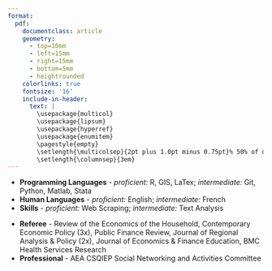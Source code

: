 ```yaml
---
format: 
  pdf: 
    documentclass: article
    geometry:
      - top=10mm
      - left=15mm
      - right=15mm
      - bottom=5mm
      - heightrounded
    colorlinks: true
    fontsize: '16'
    include-in-header: 
      text: |
        \usepackage{multicol}
        \usepackage{lipsum}
        \usepackage{hyperref}
        \usepackage{enumitem}
        \pagestyle{empty}
        \setlength{\multicolsep}{2pt plus 1.0pt minus 0.75pt}% 50% of original values
        \setlength{\columnsep}{3em}
---
```

<!-- TITLE -->
\begin{huge}\begin{center}{\bf Joshua C. Martin}\end{center}\end{huge}

<!-- CONTACT INFO -->
\begin{center}\href{mailto:joshua.martin@vanderbilt.edu}{joshua.martin@vanderbilt.edu} | \href{https://joshmartinecon.github.io}{\includegraphics[width=0.15in]{globe.png}} | \href{https://twitter.com/JoshMartinEcon}{\includegraphics[width=0.15in]{twitter-logo-1.png}} | \href{https://github.com/joshmartinecon}{\includegraphics[width=0.15in]{github.png}} | (713) 553-0108 | Updated: \today
\end{center}
\vspace{15pt}

<!-- EMPLOYMENT : 1ST BULLET-->
\begin{large}{\bf EMPLOYMENT}
  \vspace{3pt}
  \hrule
  
  \begin{multicols}{2}
    \begin{flushleft}{\bf Postdoctoral Researcher}\end{flushleft}
    \begin{flushright}Jul 2023-Present\end{flushright}
  \end{multicols}
  
  \vspace{-0.17cm}
  
  \begin{multicols}{2}
    \begin{flushleft}Vanderbilt University\end{flushleft}
    \begin{flushright}Nashville, TN\end{flushright}
  \end{multicols}
  
  \vspace{-0.17cm}
  
  \begin{multicols}{2}
    \begin{flushleft}\textit{Center for Research on Inequality \& Health}\end{flushleft}
    \begin{flushright}\end{flushright}
  \end{multicols}
  
  
  
  \vspace{-0.17cm}
  
  \begin{multicols}{2}
    \begin{flushleft}\textit{Dept. of Economics, LGBTQ Policy Lab}\end{flushleft}
    \begin{flushright}\end{flushright}
  \end{multicols}
\end{large}

\vspace{5pt}

<!-- EMPLOYMENT : 2ND BULLET -->
\begin{large}
  \begin{multicols}{2}
    \begin{flushleft}{\bf Visiting Assistant Professor} (while ABD)\end{flushleft}
    \begin{flushright}Jan 2021-May 2022\end{flushright}
  \end{multicols}
  
  \vspace{-0.17cm}
  
  \begin{multicols}{2}
    \begin{flushleft}Berry College\end{flushleft}
    \begin{flushright}Mt. Berry, GA\end{flushright}
  \end{multicols}
  
  \vspace{-0.17cm}
  
  \begin{multicols}{2}
    \begin{flushleft}\textit{Dept. of Accounting, Economics \& Finance}\end{flushleft}
    \begin{flushright}\end{flushright}
  \end{multicols}
\end{large}

\vspace{7pt}

<!-- EDUCATION: 1ST BULLET -->
\begin{large}{\bf EDUCATION}
  \vspace{3pt}
  \hrule
  
  \begin{multicols}{2}
    \begin{flushleft}{\bf West Virginia University}\end{flushleft}
    \begin{flushright}Morgantown, WV\end{flushright}
  \end{multicols}
  
  \vspace{-0.17cm}
  
  \begin{multicols}{2}
    \begin{flushleft}Ph.D. in Economics \end{flushleft}
    \begin{flushright}2018-2023\end{flushright}
  \end{multicols}
\end{large}

\vspace{5pt}

<!-- EDUCATION: 2ND BULLET -->
\begin{large}
  \begin{multicols}{2}
    \begin{flushleft}{\bf Oklahoma State University}\end{flushleft}
    \begin{flushright}Stillwater, OK\end{flushright}
  \end{multicols}
  
  \vspace{-0.17cm}
  
  \begin{multicols}{2}
    \begin{flushleft}B.S. in Economics\end{flushleft}
    \begin{flushright}2013-2017\end{flushright}
  \end{multicols}
\end{large}

\vspace{7pt}

<!-- FIELDS : 1ST BULLET-->
\begin{large}{\bf FIELDS}
  \vspace{3pt}
  \hrule
  {\bf Applied Microeconomics}
  
  \vspace{-0.17cm}
  
  \begin{multicols}{2}
    \begin{flushleft}\textit{Primary}: Labor, Health \& Household \end{flushleft}
    \begin{flushright}\textit{Secondary}: Discrimination, Urban \& Sports \end{flushright}
  \end{multicols}
\end{large}

\vspace{7pt}

<!-- RESEARCH : 1ST BULLET -->
\begin{large}{\bf RESEARCH}
  \vspace{3pt}
  \hrule
  {\bf Publications}
  \vspace{-0.17cm}
  
  \begin{enumerate}[leftmargin=!,labelindent=5pt,itemindent=-15pt]
    \item  Alexander Cardazzi, {\bf Joshua C. Martin} and Zachary Rodriguez (2023). \href{https://doi.org/10.1002/hec.4712}{Information Shocks and Celebrity Exposure: The Effect of “Magic” Johnson on AIDS Diagnoses and Mortality in the U.S.}, \textit{Health Economics}, 32(9), 2047–2079.
    \item Ben Luikart, Joshua C. Hall \& {\bf Joshua C. Martin} (2022) \href{https://doi.org/10.1080/15582159.2022.2132589}{Determinants of Voting on Education Savings Accounts: Evidence from Tennessee}, \textit{Journal of School Choice}, 17(3), 439-447.
    \item {\bf Joshua C. Martin} and Joshua C. Hall (2020)  \href{https://doi.org/10.3390/economies8040089}{The Impact of the New York City Marathon on Hotel Demand}, \textit{Economies} (8)4: 89.
  \end{enumerate}
\end{large}

\vspace{7pt}

<!-- RESEARCH : 2ND BULLET -->
\begin{large}{\bf Working Papers}
  \vspace{-0.17cm}
  
  \begin{enumerate}[leftmargin=!,labelindent=5pt,itemindent=-15pt]
    \item $[$\textbf{Under Review}$]$ \href{https://github.com/joshmartinecon/joshmartinecon.github.io/blob/main/research/working%20papers/ssm%20adoptions.pdf}{The Effect of Same-Sex Partnership Laws on Adoptions and Family Formation} (with Zachary Rodriguez)
    \item $[$\textbf{Under Review}$]$ \href{https://github.com/joshmartinecon/joshmartinecon.github.io/blob/main/research/working%20papers/school%20reopenings.pdf}{Spatial Endogeniety \& School Reopenings during the COVID-19 Pandemic}
    \item $[$\textbf{Under Review}$]$ Does Love Kill Speed? The Effect of Marriage on Formula One Driver Performance (with Clay Collins)
  \end{enumerate}
\end{large}

\vspace{7pt}

<!-- RESEARCH : 3RD BULLET -->
\begin{large}{\bf Works in Progress}
  \vspace{-0.17cm}
  
  \begin{enumerate}[leftmargin=!,labelindent=5pt,itemindent=-15pt]
    \item Peer Health Shocks, Opportunity Costs, and Retirement Decisions: Evidence from Professional Athletes \href{https://github.com/joshmartinecon/joshmartinecon.github.io/blob/main/research/working%20papers/cte%20and%20retirement.pdf}{(Previous Version)}
    \item Sexual Orientation, Sexual Attraction, and Income (with Christopher S. Carpenter and Hasan Shahid)
    \item Chasing Rainbows: Social Acceptance \& Housing-Price Premia in Gayborhoods (with João Tampellini)
  \end{enumerate}
\end{large}

\vspace{7pt}

\hrule

\pagebreak

<!-- TEACHING : 1ST BULLET -->
\begin{large}{\bf TEACHING}
  \vspace{3pt}
  \hrule
  {\bf Instructor of Record}
  
  \vspace{-0.17cm}
  
  \begin{multicols}{2}
    \begin{flushleft}Applied Economic Research\end{flushleft}
    \begin{flushright}Fall 2021\end{flushright}
  \end{multicols}
  
  \vspace{-0.17cm}
  
  \begin{multicols}{2}
    \begin{flushleft}Urban \& Regional Economics Research\end{flushleft}
    \begin{flushright}Spring 2022\end{flushright}
  \end{multicols}
  
  \vspace{-0.17cm}
  
  \begin{multicols}{2}
    \begin{flushleft}Intermediate Microeconomic Theory\end{flushleft}
    \begin{flushright}Fall 2021\end{flushright}
  \end{multicols}
  
  \vspace{-0.17cm}
  
  \begin{multicols}{2}
    \begin{flushleft}Principles of Microeconomics\end{flushleft}
    \begin{flushright}Spring 2021, Summer 2020\end{flushright}
  \end{multicols}
  
  \vspace{-0.17cm}
  
  \begin{multicols}{2}
    \begin{flushleft}Markets \& Society\end{flushleft}
    \begin{flushright}(8x) Spring 2022-Spring 2023\end{flushright}
  \end{multicols}
\end{large}

<!-- TEACHING : 2ND BULLET -->
\begin{large}
  {\bf Teaching Assistant}

  \vspace{-0.17cm}

  \begin{multicols}{2}
    \begin{flushleft}Advanced Economic Theory I (PhD)\end{flushleft}
    \begin{flushright}Fall 2021\end{flushright}
  \end{multicols}

  \vspace{-0.17cm}

  \begin{multicols}{2}
    \begin{flushleft}Advanced Economic Theory II (PhD)\end{flushleft}
    \begin{flushright}Spring 2020 \& 2021\end{flushright}
  \end{multicols}

  \vspace{-0.17cm}

  \begin{multicols}{2}
    \begin{flushleft}Intermediate Microeconomic Theory\end{flushleft}
    \begin{flushright}Fall 2019\end{flushright}
  \end{multicols}

  \vspace{-0.17cm}

  \begin{multicols}{2}
    \begin{flushleft}Principles of Microeconomics / Macroeconomics \end{flushleft}
    \begin{flushright}Fall 2018 / Spring 2019\end{flushright}
  \end{multicols}
\end{large}

\vspace{5pt}

<!-- PRESENTATIONS : 1ST BULLET -->
\begin{large}{\bf PRESENTATIONS}
  \vspace{3pt}
  \hrule
  {\bf Invited Talks}
  
  \vspace{-0.17cm}
  
  \begin{multicols}{2}
    \begin{flushleft}Florida Gulf Coast University Seminar Series\end{flushleft}
    \begin{flushright}Spring 2023\end{flushright}
  \end{multicols}
  
  \vspace{-0.17cm}
  
  \begin{multicols}{2}
    \begin{flushleft}Vanderbilt University LGBT Policy Lab\end{flushleft}
    \begin{flushright}Fall 2020\end{flushright}
  \end{multicols}
\end{large}

<!-- PRESENTATIONS : 2ND BULLET -->
\begin{large}{\bf Workshops}
  
  \vspace{-0.17cm}
  
  \begin{multicols}{2}
    \begin{flushleft}Discrimination and Diversity Workshop\end{flushleft}
    \begin{flushright}Summer 2023\end{flushright}
  \end{multicols}
  
  \vspace{-0.17cm}
  
  \begin{multicols}{2}
    \begin{flushleft}Public Policy \& Child Well-Being\end{flushleft}
    \begin{flushright}Spring 2023\end{flushright}
  \end{multicols}
  
  \vspace{-0.17cm}
  
  \begin{multicols}{2}
    \begin{flushleft}Economic Demography\end{flushleft}
    \begin{flushright}Spring 2023\end{flushright}
  \end{multicols}
  
  \vspace{-0.17cm}
  
  \begin{multicols}{2}
    \begin{flushleft}AEA’s Economics of LGBTQ+ Individuals\end{flushleft}
    \begin{flushright}Spring 2021\end{flushright}
  \end{multicols}
  
  \vspace{-0.17cm}
  
  \begin{multicols}{2}
    \begin{flushleft}SOGI Economics Early Career Workshop\end{flushleft}
    \begin{flushright}Fall 2020\end{flushright}
  \end{multicols}
\end{large}

<!-- PRESENTATIONS : 3RD BULLET -->
\begin{large}{\bf Conferences}
  
  \vspace{-0.17cm}
  
  \begin{multicols}{2}
    \begin{flushleft}American Society of Health Economists\end{flushleft}
    \begin{flushright}2021-Present\end{flushright}
  \end{multicols}
  
  \vspace{-0.17cm}
  
  \begin{multicols}{2}
    \begin{flushleft}Southern Economic Association Meeting\end{flushleft}
    \begin{flushright}2021-Present\end{flushright}
  \end{multicols}
  
  \vspace{-0.17cm}
  
  \begin{multicols}{2}
    \begin{flushleft}NBER Economics of Health Fall Meeting\end{flushleft}
    \begin{flushright}2023\end{flushright}
  \end{multicols}
  
  \vspace{-0.17cm}
  
  \begin{multicols}{2}
    \begin{flushleft}Public Choice Society\end{flushleft}
    \begin{flushright}2021-2022\end{flushright}
  \end{multicols}
  
  \vspace{-0.17cm}
  
  \begin{multicols}{2}
    \begin{flushleft}Association of Private Enterprise \& Education\end{flushleft}
    \begin{flushright}2022\end{flushright}
  \end{multicols}
  
  \vspace{-0.17cm}
  
  \begin{multicols}{2}
    \begin{flushleft}Society of the Economics of the Household\end{flushleft}
    \begin{flushright}2021\end{flushright}
  \end{multicols}
\end{large}

\vspace{5pt}

<!-- SKILLS -->
\begin{large}{\bf SKILLS}
  \vspace{3pt}
  \hrule
\end{large}
\vspace{-0.16cm}
* **Programming Languages** - *proficient:* R, GIS, LaTex; *intermediate:* Git, Python, Matlab, Stata
* **Human Languages** - *proficient:* English; *intermediate:* French
* **Skills** - *proficient:* Web Scraping; *intermediate:* Text Analysis

\vspace{5pt}

<!-- SERVICE -->
\begin{large}{\bf SERVICE}
  \vspace{3pt}
  \hrule
\end{large}
\vspace{-0.16cm}
* **Referee** - Review of the Economics of the Household, Contemporary Economic Policy (3x), Public Finance Review, Journal of Regional Analysis \& Policy (2x), Journal of Economics \& Finance Education, BMC Health Services Research
* **Professional** - AEA CSQIEP Social Networking and Activities Committee

\vspace{5pt}

<!-- REFERENCES : 1ST BULLET -->
\begin{large}{\bf REFERENCES}
  \vspace{3pt}
  \hrule
  
  \begin{multicols}{2}
    \centering
    \href{mailto:christopher.s.carpenter@vanderbilt.edu}{Kitt Carpenter} \\
    \href{mailto:joshua.hall@mail.wvu.edu}{Joshua Hall} 
  \end{multicols}
  
  \vspace{-0.17cm}
  
  \begin{multicols}{2}
    \centering
    \textit{E. Bronson Ingram Professor of Economics} \\
    \textit{Milan Puskar Dean and Professor of Economics}
  \end{multicols}
  
  \vspace{-0.17cm}
  
  \begin{multicols}{2}
    \centering
    Vanderbilt University \\
    West Virginia University
  \end{multicols}
\end{large}

\vspace{2.5pt}

<!-- REFERENCES : 2ND BULLET -->
\begin{large}
  \begin{multicols}{2}
    \centering
    \href{mailto:marcus.o.dillender@vanderbilt.edu}{Marcus Dillender} \\
    \href{mailto:brian.beach@vanderbilt.edu}{Brian Beach} 
  \end{multicols}
  
  \vspace{-0.17cm}
  
  \begin{multicols}{2}
    \centering
    \textit{Asst. Professor of Medicine, Health, \& Society} \\
    \textit{Associate Professor of Economics}
  \end{multicols}
  
  \vspace{-0.17cm}
  
  \begin{multicols}{2}
    \centering
    Vanderbilt University \\
    Vanderbilt University
  \end{multicols}
\end{large}

\vspace{2.5pt}

<!-- REFERENCES : 3ND BULLET -->
\begin{large}
  \begin{multicols}{2}
    \centering
    \href{mailto:brad.humphreys@mail.wvu.edu}{Brad Humphreys} \\
    \href{mailto:bmccanno@iwu.edu}{Bryan McCannon} 
  \end{multicols}
  
  \vspace{-0.17cm}
  
  \begin{multicols}{2}
    \centering
    \textit{Professor of Economics} \\
    \textit{Dean, Professor of Economics}
  \end{multicols}

  \vspace{-0.17cm}
  
  \begin{multicols}{2}
    \centering
    West Virginia University \\
    Illinois Wesleyan University
  \end{multicols}
\end{large}
